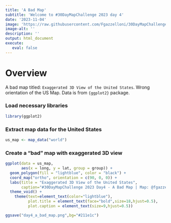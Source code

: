 ```yaml
---
title: 'A Bad Map'
subtitle: 'Welcome to #30DayMapChallenge 2023 day 4'
date: '2023-11-04'
image: 'https://raw.githubusercontent.com/Fgazzelloni/30DayMapChallenge/master/2023/day4_a-bad-map/day4_a-bad-map.png'
image-alt: ''
description: ''
output: html_document
execute: 
   eval: false
---
```


# Overview

A bad map titled: `Exaggerated 3D View of the United States`. Wrong orientation of the US Map. Data is from `{ggplot2}` package.

### Load necessary libraries

```r
library(ggplot2)
```

### Extract map data for the United States
```r
us_map <- map_data("world")
```


### Create a "bad" map with exaggerated 3D view
```r
ggplot(data = us_map, 
       aes(x = long, y = lat, group = group)) +
  geom_polygon(fill = "lightblue", color = "black") +
  coord_map("ortho", orientation = c(90, 0, 0)) +
  labs(title = "Exaggerated 3D View of the United States",
       caption="#30DayMapChallenge 2023 Day4 - A Bad Map | Map: @fgazzelloni")+
  theme_void() +
    theme(text=element_text(color="lightblue"),
          plot.title = element_text(face="bold",size=18,hjust=0.5),
          plot.caption = element_text(size=9,hjust=0.5))


```

```r
ggsave("day4_a_bad_map.png",bg="#211e1c")
```


